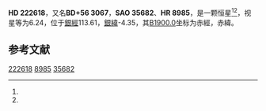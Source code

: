 {{Starbox begin
| name = HD 222618
}}
{{Starbox observe
| epoch = [[J2000.0|J2000.0]]
| constell = {{星座名待查}}<ref name=SIMBAD>{{cite web
 | url=http://simbad.u-strasbg.fr/simbad/sim-id?Ident=HR+8985
 | title =Pulsating variable Star
 | publisher=Centre de Données astronomiques de Strasbourg
 | work=SIMBAD
 | accessdate=2012-07-13}}</ref><ref name=DATA>{{cite web
 | url=http://vizier.u-strasbg.fr/viz-bin/VizieR-5?-out.add=.&-source=5050&-corr=PK=HR&-out.max=9999&HR=8985
 | title=VizieR Detailed Page
 | accessdate=2012-07-13
 | archive-date=2016-03-05
 | archive-url=https://web.archive.org/web/20160305204907/http://vizier.u-strasbg.fr/viz-bin/VizieR-5?-out.add=.&-source=5050&-corr=PK=HR&-out.max=9999&HR=8985
 | dead-url=no
 }}</ref>
| 星官 = 
| ra = {{RA|23|41|54.5}}<ref name=SIMBAD /><ref name=DATA />
| dec = {{DEC|+57|15|36}}<ref name=SIMBAD /><ref name=DATA />
| appmag_v = 6.24<ref name=SIMBAD /><ref name=DATA />
}}
{{Starbox character
| class = G8III<ref name=SIMBAD /><ref name=DATA />
| b-v = <ref name=SIMBAD /><ref name=DATA />
| u-b = <ref name=SIMBAD /><ref name=DATA />
| r-i = <ref name=SIMBAD /><ref name=DATA />
| variable = 
}}
{{Starbox astrometry
| radial_v = 
| prop_mo_ra = -12
| parallax = 
| p_error = 
}}
{{Starbox catalog
| names =BD+56 3067，[[SAO星表|SAO]] 35682，[[HD星表|HD]] 222618，[[HR星表|HR]] 8985}}
{{Starbox reference |Simbad=HR+8985}}
{{Starbox end}}

'''HD 222618'''，又名'''BD+56 3067'''，'''SAO 35682'''、'''HR 8985'''，是一颗恒星<ref name=SIMBAD /><ref name=DATA />，视星等为6.24，位于[[銀道座標系|銀經]]113.61，[[銀道座標系|銀緯]]-4.35，其[[B1900.0|B1900.0]]坐标为赤經{{RA|23|37|5.4}}，赤緯{{DEC|+56|-4.35|20}}。

== 参考文献 ==
{{reflist}}

{{star-stub}}

[[Category:HD和HDE天體|222618]]
[[Category:HR天體|8985]]
[[Category:SAO天體|35682]]